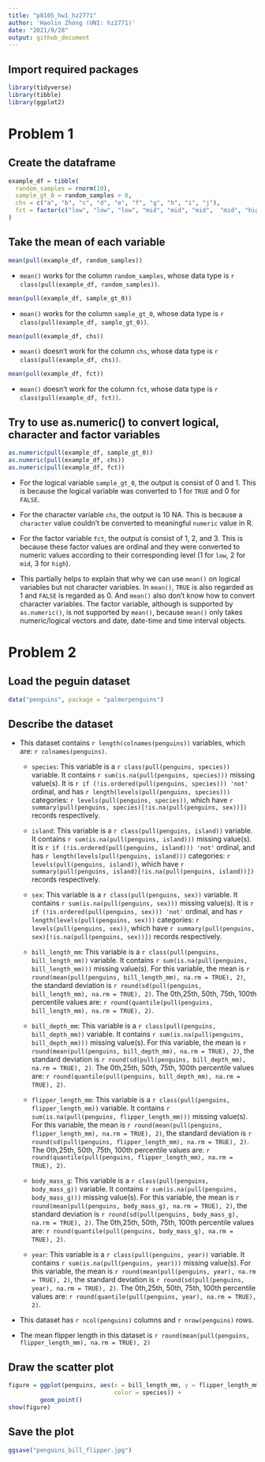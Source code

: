 ```yaml
---
title: "p8105_hw1_hz2771"
author: 'Haolin Zhong (UNI: hz2771)'
date: "2021/9/28"
output: github_document
---
```


## Import required packages

```r
library(tidyverse)
library(tibble)
library(ggplot2)
```


# Problem 1

## Create the dataframe

```r
example_df = tibble(
  random_samples = rnorm(10),
  sample_gt_0 = random_samples > 0,
  chs = c("a", "b", "c", "d", "e", "f", "g", "h", "i", "j"),
  fct = factor(c("low", "low", "low", "mid", "mid", "mid",  "mid", "high", "high","high"), levels = c("low", "mid", "high"))
)
```


## Take the mean of each variable

```r
mean(pull(example_df, random_samples))
```

- `mean()` works for the column `random_samples`, whose data type is 
`r class(pull(example_df, random_samples))`.

```r
mean(pull(example_df, sample_gt_0))
```

- `mean()` works for the column `sample_gt_0`, 
whose data type is `r class(pull(example_df, sample_gt_0))`.

```r
mean(pull(example_df, chs))
```

- `mean()` doesn't work for the column `chs`, whose data type is 
`r class(pull(example_df, chs))`.

```r
mean(pull(example_df, fct))
```

- `mean()` doesn't work for the column `fct`, whose data type is 
`r class(pull(example_df, fct))`.


## Try to use as.numeric() to convert logical, character and factor variables

```r
as.numeric(pull(example_df, sample_gt_0))
as.numeric(pull(example_df, chs))
as.numeric(pull(example_df, fct))
```

- For the logical variable `sample_gt_0`, the output is consist of 0 and 1. 
This is because the logical variable was converted to 1 for `TRUE` and 0 
for `FALSE`. 

- For the character variable `chs`, the output is 10 NA. This is because a 
`character` value couldn't be converted to meaningful `numeric` value in R.

- For the factor variable `fct`, the output is consist of 1, 2, and 3. This is 
because these factor values are ordinal and they were converted to numeric 
values according to their corresponding level (1 for `low`, 2 for `mid`,
3 for `high`).

- This partially helps to explain that why we can use `mean()` on logical 
variables but not character variables. In `mean()`, `TRUE` is also regarded 
as 1 and `FALSE` is regarded as 0. And `mean()` also don't know how to convert 
character variables. The factor variable, although is supported by 
`as.numeric()`, is not supported by `mean()`, because `mean()` only takes 
numeric/logical vectors and date, date-time and time interval objects.


# Problem 2

## Load the peguin dataset

```r
data("penguins", package = "palmerpenguins")
```


## Describe the dataset

- This dataset contains `r length(colnames(penguins))` variables, which are: 
`r colnames(penguins)`.

    - `species`: This variable is a `r class(pull(penguins, species))` variable. 
    It contains `r sum(is.na(pull(penguins, species)))` missing value(s). It is
    `r if (!is.ordered(pull(penguins, species))) 'not'` ordinal, and has 
    `r length(levels(pull(penguins, species)))` categories: 
    `r levels(pull(penguins, species))`, which have 
    `r summary(pull(penguins, species)[!is.na(pull(penguins, sex))])` 
    records respectively.
    
    - `island`: This variable is a `r class(pull(penguins, island))` variable. 
    It contains `r sum(is.na(pull(penguins, island)))` missing value(s). It is
    `r if (!is.ordered(pull(penguins, island))) 'not'` ordinal, and has 
    `r length(levels(pull(penguins, island)))` categories: 
    `r levels(pull(penguins, island))`, which have 
    `r summary(pull(penguins, island)[!is.na(pull(penguins, island))])` 
    records respectively.

    - `sex`: This variable is a `r class(pull(penguins, sex))` variable. 
    It contains `r sum(is.na(pull(penguins, sex)))` missing value(s). It is
    `r if (!is.ordered(pull(penguins, sex))) 'not'` ordinal, and has 
    `r length(levels(pull(penguins, sex)))` categories: 
    `r levels(pull(penguins, sex))`, which have 
    `r summary(pull(penguins, sex)[!is.na(pull(penguins, sex))])` 
    records respectively.
    
    - `bill_length_mm`: This variable is a 
    `r class(pull(penguins, bill_length_mm))` variable. It contains 
    `r sum(is.na(pull(penguins, bill_length_mm)))` missing value(s). 
    For this variable, the mean is 
    `r round(mean(pull(penguins, bill_length_mm), na.rm = TRUE), 2)`, 
    the standard deviation is 
    `r round(sd(pull(penguins, bill_length_mm), na.rm = TRUE), 2)`. 
    The 0th,25th, 50th, 75th, 100th percentile values are: 
    `r round(quantile(pull(penguins, bill_length_mm), na.rm = TRUE), 2)`.
    
    - `bill_depth_mm`: This variable is a 
    `r class(pull(penguins, bill_depth_mm))` variable. It contains 
    `r sum(is.na(pull(penguins, bill_depth_mm)))` missing value(s). 
    For this variable, the mean is 
    `r round(mean(pull(penguins, bill_depth_mm), na.rm = TRUE), 2)`, 
    the standard deviation is 
    `r round(sd(pull(penguins, bill_depth_mm), na.rm = TRUE), 2)`. 
    The 0th,25th, 50th, 75th, 100th percentile values are: 
    `r round(quantile(pull(penguins, bill_depth_mm), na.rm = TRUE), 2)`.
    
    - `flipper_length_mm`: This variable is a 
    `r class(pull(penguins, flipper_length_mm))` variable. It contains 
    `r sum(is.na(pull(penguins, flipper_length_mm)))` missing value(s). 
    For this variable, the mean is 
    `r round(mean(pull(penguins, flipper_length_mm), na.rm = TRUE), 2)`, 
    the standard deviation is 
    `r round(sd(pull(penguins, flipper_length_mm), na.rm = TRUE), 2)`. 
    The 0th,25th, 50th, 75th, 100th percentile values are: 
    `r round(quantile(pull(penguins, flipper_length_mm), na.rm = TRUE), 2)`.
    
    - `body_mass_g`: This variable is a 
    `r class(pull(penguins, body_mass_g))` variable. It contains 
    `r sum(is.na(pull(penguins, body_mass_g)))` missing value(s). 
    For this variable, the mean is 
    `r round(mean(pull(penguins, body_mass_g), na.rm = TRUE), 2)`, 
    the standard deviation is 
    `r round(sd(pull(penguins, body_mass_g), na.rm = TRUE), 2)`. 
    The 0th,25th, 50th, 75th, 100th percentile values are: 
    `r round(quantile(pull(penguins, body_mass_g), na.rm = TRUE), 2)`.
    
    - `year`: This variable is a 
    `r class(pull(penguins, year))` variable. It contains 
    `r sum(is.na(pull(penguins, year)))` missing value(s). 
    For this variable, the mean is 
    `r round(mean(pull(penguins, year), na.rm = TRUE), 2)`, 
    the standard deviation is 
    `r round(sd(pull(penguins, year), na.rm = TRUE), 2)`. 
    The 0th,25th, 50th, 75th, 100th percentile values are: 
    `r round(quantile(pull(penguins, year), na.rm = TRUE), 2)`.

- This dataset has `r ncol(penguins)` columns and `r nrow(penguins)` rows.

- The mean flipper length in this dataset is 
`r round(mean(pull(penguins, flipper_length_mm), na.rm = TRUE), 2)`


## Draw the scatter plot

```r
figure = ggplot(penguins, aes(x = bill_length_mm, y = flipper_length_mm, 
                              color = species)) +
         geom_point()
show(figure)
```

## Save the plot

```r
ggsave("penguins_bill_flipper.jpg")
```













